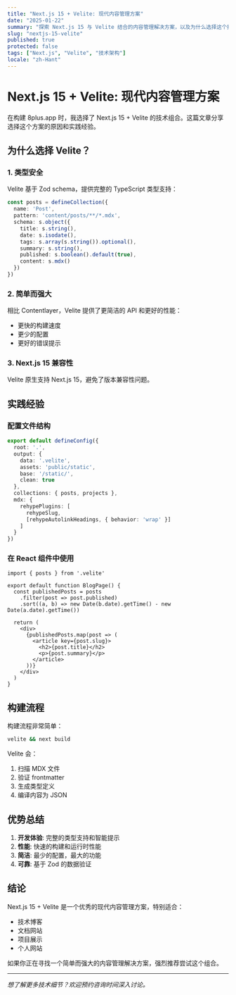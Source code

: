 ```yaml
---
title: "Next.js 15 + Velite: 现代内容管理方案"
date: "2025-01-22"
summary: "探索 Next.js 15 与 Velite 结合的内容管理解决方案，以及为什么选择这个技术组合。"
slug: "nextjs-15-velite"
published: true
protected: false
tags: ["Next.js", "Velite", "技术架构"]
locale: "zh-Hant"
---
```


# Next.js 15 + Velite: 现代内容管理方案

在构建 8plus.app 时，我选择了 Next.js 15 + Velite 的技术组合。这篇文章分享选择这个方案的原因和实践经验。

## 为什么选择 Velite？

### 1. 类型安全
Velite 基于 Zod schema，提供完整的 TypeScript 类型支持：

```typescript
const posts = defineCollection({
  name: 'Post',
  pattern: 'content/posts/**/*.mdx',
  schema: s.object({
    title: s.string(),
    date: s.isodate(),
    tags: s.array(s.string()).optional(),
    summary: s.string(),
    published: s.boolean().default(true),
    content: s.mdx()
  })
})
```

### 2. 简单而强大
相比 Contentlayer，Velite 提供了更简洁的 API 和更好的性能：
- 更快的构建速度
- 更少的配置
- 更好的错误提示

### 3. Next.js 15 兼容性
Velite 原生支持 Next.js 15，避免了版本兼容性问题。

## 实践经验

### 配置文件结构
```typescript
export default defineConfig({
  root: '.',
  output: {
    data: '.velite',
    assets: 'public/static',
    base: '/static/',
    clean: true
  },
  collections: { posts, projects },
  mdx: {
    rehypePlugins: [
      rehypeSlug,
      [rehypeAutolinkHeadings, { behavior: 'wrap' }]
    ]
  }
})
```

### 在 React 组件中使用
```tsx
import { posts } from '.velite'

export default function BlogPage() {
  const publishedPosts = posts
    .filter(post => post.published)
    .sort((a, b) => new Date(b.date).getTime() - new Date(a.date).getTime())
  
  return (
    <div>
      {publishedPosts.map(post => (
        <article key={post.slug}>
          <h2>{post.title}</h2>
          <p>{post.summary}</p>
        </article>
      ))}
    </div>
  )
}
```

## 构建流程

构建流程非常简单：
```bash
velite && next build
```

Velite 会：
1. 扫描 MDX 文件
2. 验证 frontmatter
3. 生成类型定义
4. 编译内容为 JSON

## 优势总结

1. **开发体验**: 完整的类型支持和智能提示
2. **性能**: 快速的构建和运行时性能
3. **简洁**: 最少的配置，最大的功能
4. **可靠**: 基于 Zod 的数据验证

## 结论

Next.js 15 + Velite 是一个优秀的现代内容管理方案，特别适合：
- 技术博客
- 文档网站
- 项目展示
- 个人网站

如果你正在寻找一个简单而强大的内容管理解决方案，强烈推荐尝试这个组合。

---

*想了解更多技术细节？欢迎预约咨询时间深入讨论。*
